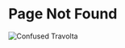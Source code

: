 
# Page Not Found


<div className="">
  <Image
    src={ConfusedTravolta}
    alt="Confused Travolta"
    unoptimized
    className="mx-auto my-32 rounded-md"
    width={768}
  />
</div>

<NotFoundPage />
